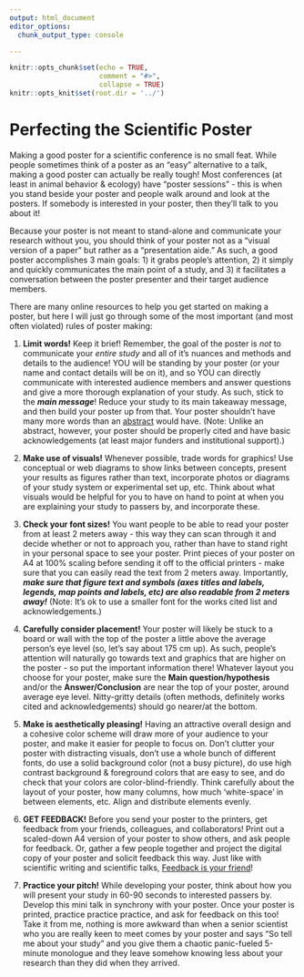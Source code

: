 ```yaml
---
output: html_document
editor_options:
  chunk_output_type: console

---
```


```r
knitr::opts_chunk$set(echo = TRUE,
                      comment = "#>",
                      collapse = TRUE)
knitr::opts_knit$set(root.dir = '../')
```


# Perfecting the Scientific Poster {.unlisted .unnumbered #Posters}

Making a good poster for a scientific conference is no small feat. While people sometimes think of a poster as an "easy" alternative to a talk, making a good poster can actually be really tough! Most conferences (at least in animal behavior & ecology) have "poster sessions" - this is when you stand beside your poster and people walk around and look at the posters. If somebody is interested in your poster, then they'll talk to you about it! 

Because your poster is not meant to stand-alone and communicate your research without you, you should think of your poster not as a "visual version of a paper" but rather as a "presentation aide." As such, a good poster accomplishes 3 main goals: 1) it grabs people's attention, 2) it simply and quickly communicates the main point of a study, and 3) it facilitates a conversation between the poster presenter and their target audience members. 

There are many online resources to help you get started on making a poster, but here I will just go through some of the most important (and most often violated) rules of poster making:

1) **Limit words!** Keep it brief! Remember, the goal of the poster is *not* to communicate your *entire study* and all of it's nuances and methods and details to the audience! YOU will be standing by your poster (or your name and contact details will be on it), and so YOU can directly communicate with interested audience members and answer questions and give a more thorough explanation of your study. As such, stick to the ***main message***! Reduce your study to its main takeaway message, and then build your poster up from that. Your poster shouldn't have many more words than an [abstract](#Abstracts) would have. (Note: Unlike an abstract, however, your poster should be properly cited and have basic acknowledgements (at least major funders and institutional support).)

2) **Make use of visuals!** Whenever possible, trade words for graphics! Use conceptual or web diagrams to show links between concepts, present your results as figures rather than text, incorporate photos or diagrams of your study system or experimental set up, etc. Think about what visuals would be helpful for you to have on hand to point at when you are explaining your study to passers by, and incorporate these.

3) **Check your font sizes!** You want people to be able to read your poster from at least 2 meters away - this way they can scan through it and decide whether or not to approach you, rather than have to stand right in your personal space to see your poster. Print pieces of your poster on A4 at 100% scaling before sending it off to the official printers - make sure that you can easily read the text from 2 meters away. Importantly, ***make sure that figure text and symbols (axes titles and labels, legends, map points and labels, etc) are also readable from 2 meters away!*** (Note: It's ok to use a smaller font for the works cited list and acknowledgements.)

4) **Carefully consider placement!** Your poster will likely be stuck to a board or wall with the top of the poster a little above the average person's eye level (so, let's say about 175 cm up). As such, people's attention will naturally go towards text and graphics that are higher on the poster - so put the important information there! Whatever layout you choose for your poster, make sure the **Main question/hypothesis** and/or the **Answer/Conclusion** are near the top of your poster, around average eye level. Nitty-gritty details (often methods, definitely works cited and acknowledgements) should go nearer/at the bottom.

5) **Make is aesthetically pleasing!** Having an attractive overall design and a cohesive color scheme will draw more of your audience to your poster, and make it easier for people to focus on. Don't clutter your poster with distracting visuals, don't use a whole bunch of different fonts, do use a solid background color (not a busy picture), do use high contrast background & foreground colors that are easy to see, and do check that your colors are color-blind-friendly. Think carefully about the layout of your poster, how many columns, how much 'white-space' in between elements, etc. Align and distribute elements evenly.

6) **GET FEEDBACK!** Before you send your poster to the printers, get feedback from your friends, colleagues, and collaborators! Print out a scaled-down A4 version of your poster to show others, and ask people for feedback. Or, gather a few people together and project the digital copy of your poster and solicit feedback this way. Just like with scientific writing and scientific talks, [Feedback is your friend](#FF)!

7) **Practice your pitch!** While developing your poster, think about how you will present your study in 60-90 seconds to interested passers by. Develop this mini talk in synchrony with your poster. Once your poster is printed, practice practice practice, and ask for feedback on this too! Take it from me, nothing is more awkward than when a senior scientist who you are really keen to meet comes by your poster and says "So tell me about your study" and you give them a chaotic panic-fueled 5-minute monologue and they leave somehow knowing less about your research than they did when they arrived.
